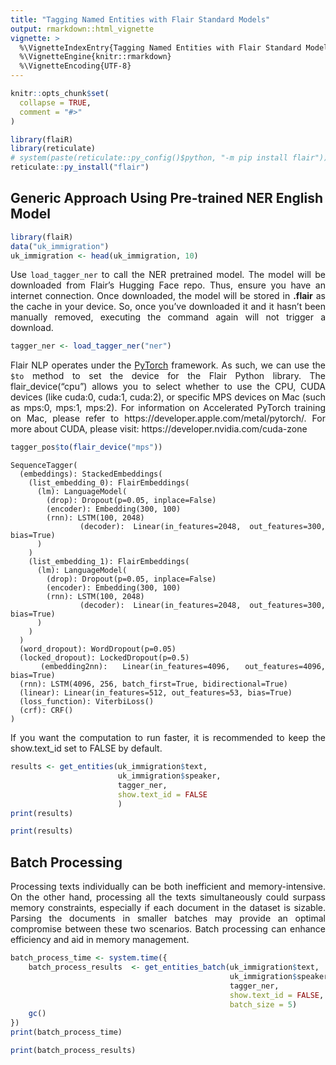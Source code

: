 ```yaml
---
title: "Tagging Named Entities with Flair Standard Models"
output: rmarkdown::html_vignette
vignette: >
  %\VignetteIndexEntry{Tagging Named Entities with Flair Standard Models}
  %\VignetteEngine{knitr::rmarkdown}
  %\VignetteEncoding{UTF-8}
---
```



```r
knitr::opts_chunk$set(
  collapse = TRUE,
  comment = "#>"
)
```

```r
library(flaiR)
library(reticulate)
# system(paste(reticulate::py_config()$python, "-m pip install flair"))
reticulate::py_install("flair")
```

## Generic Approach Using Pre-trained NER English Model

```r
library(flaiR)
data("uk_immigration")
uk_immigration <- head(uk_immigration, 10)
```

<div style="text-align: justify">

Use `load_tagger_ner` to call the NER pretrained model. The model will be downloaded from Flair's Hugging Face repo. Thus, ensure you have an internet connection. Once downloaded, the model will be stored in __.flair__ as the cache in your device. So, once you've downloaded it and it hasn't been manually removed, executing the command again will not trigger a download.


```r
tagger_ner <- load_tagger_ner("ner")
```

Flair NLP operates under the [PyTorch](https://pytorch.org) framework. As such, we can use the `$to` method to set the device for the Flair Python library. The flair_device("cpu")  allows you to select whether to use the CPU, CUDA devices (like cuda:0, cuda:1, cuda:2), or specific MPS devices on Mac (such as mps:0, mps:1, mps:2). For information on Accelerated PyTorch training on Mac, please refer to https://developer.apple.com/metal/pytorch/. For more about CUDA, please visit: https://developer.nvidia.com/cuda-zone 

```r
tagger_pos$to(flair_device("mps")) 
```

```
SequenceTagger(
  (embeddings): StackedEmbeddings(
    (list_embedding_0): FlairEmbeddings(
      (lm): LanguageModel(
        (drop): Dropout(p=0.05, inplace=False)
        (encoder): Embedding(300, 100)
        (rnn): LSTM(100, 2048)
        (decoder): Linear(in_features=2048, out_features=300, bias=True)
      )
    )
    (list_embedding_1): FlairEmbeddings(
      (lm): LanguageModel(
        (drop): Dropout(p=0.05, inplace=False)
        (encoder): Embedding(300, 100)
        (rnn): LSTM(100, 2048)
        (decoder): Linear(in_features=2048, out_features=300, bias=True)
      )
    )
  )
  (word_dropout): WordDropout(p=0.05)
  (locked_dropout): LockedDropout(p=0.5)
  (embedding2nn): Linear(in_features=4096, out_features=4096, bias=True)
  (rnn): LSTM(4096, 256, batch_first=True, bidirectional=True)
  (linear): Linear(in_features=512, out_features=53, bias=True)
  (loss_function): ViterbiLoss()
  (crf): CRF()
)
```

</div>


<div style="text-align: justify">

If you want the computation to run faster, it is recommended to keep the show.text_id set to FALSE by default. 
</div>
```r
results <- get_entities(uk_immigration$text,
                        uk_immigration$speaker, 
                        tagger_ner,
                        show.text_id = FALSE
                        )
print(results)
```

```r
print(results)
```

## Batch Processing

<div style="text-align: justify">
Processing texts individually can be both inefficient and memory-intensive. On the other hand, processing all the texts simultaneously could surpass memory constraints, especially if each document in the dataset is sizable. Parsing the documents in smaller batches may provide an optimal compromise between these two scenarios. Batch processing can enhance efficiency and aid in memory management.

</div>

```r
batch_process_time <- system.time({
    batch_process_results  <- get_entities_batch(uk_immigration$text,
                                                 uk_immigration$speaker, 
                                                 tagger_ner, 
                                                 show.text_id = FALSE,
                                                 batch_size = 5)
    gc()
})
print(batch_process_time)
```

```r
print(batch_process_results)
```
